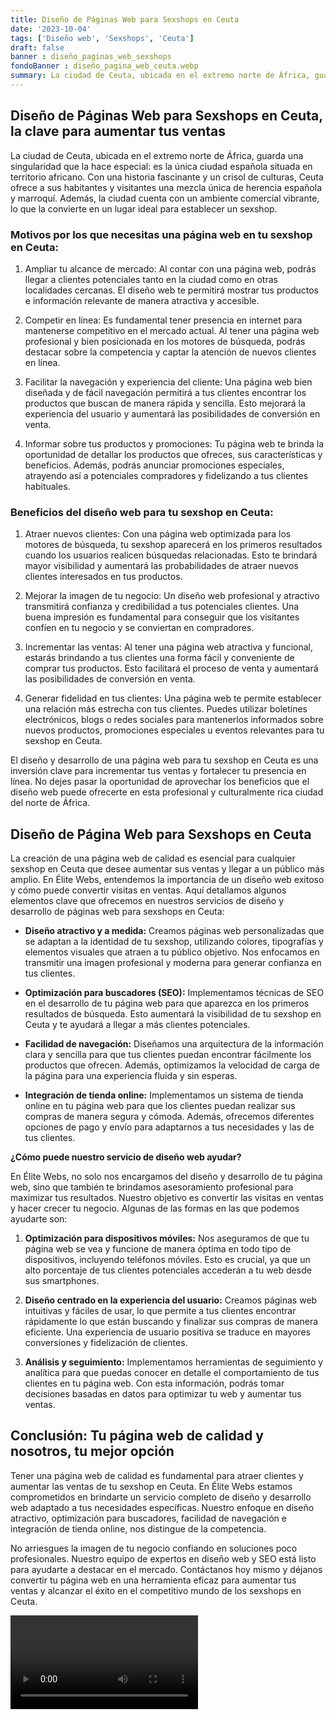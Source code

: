 ```yaml
---
title: Diseño de Páginas Web para Sexshops en Ceuta
date: '2023-10-04'
tags: ['Diseño web', 'Sexshops', 'Ceuta']
draft: false
banner : diseño_paginas_web_sexshops
fondoBanner : diseño_pagina_web_ceuta.webp
summary: La ciudad de Ceuta, ubicada en el extremo norte de África, guarda una singularidad que la hace especial es la única ciudad española situada en territorio africano. Con una historia fascinante y un crisol de culturas, Ceuta ofrece a sus habitantes y visitantes una mezcla única de herencia española y marroquí. Además, la ciudad cuenta con un ambiente comercial vibrante, lo que la convierte en un lugar ideal para establecer un sexshop.
---
```


## Diseño de Páginas Web para Sexshops en Ceuta, la clave para aumentar tus ventas

La ciudad de Ceuta, ubicada en el extremo norte de África, guarda una singularidad que la hace especial: es la única ciudad española situada en territorio africano. Con una historia fascinante y un crisol de culturas, Ceuta ofrece a sus habitantes y visitantes una mezcla única de herencia española y marroquí. Además, la ciudad cuenta con un ambiente comercial vibrante, lo que la convierte en un lugar ideal para establecer un sexshop.

### Motivos por los que necesitas una página web en tu sexshop en Ceuta:

1. Ampliar tu alcance de mercado: Al contar con una página web, podrás llegar a clientes potenciales tanto en la ciudad como en otras localidades cercanas. El diseño web te permitirá mostrar tus productos e información relevante de manera atractiva y accesible.

2. Competir en línea: Es fundamental tener presencia en internet para mantenerse competitivo en el mercado actual. Al tener una página web profesional y bien posicionada en los motores de búsqueda, podrás destacar sobre la competencia y captar la atención de nuevos clientes en línea.

3. Facilitar la navegación y experiencia del cliente: Una página web bien diseñada y de fácil navegación permitirá a tus clientes encontrar los productos que buscan de manera rápida y sencilla. Esto mejorará la experiencia del usuario y aumentará las posibilidades de conversión en venta.

4. Informar sobre tus productos y promociones: Tu página web te brinda la oportunidad de detallar los productos que ofreces, sus características y beneficios. Además, podrás anunciar promociones especiales, atrayendo así a potenciales compradores y fidelizando a tus clientes habituales.

### Beneficios del diseño web para tu sexshop en Ceuta:

1. Atraer nuevos clientes: Con una página web optimizada para los motores de búsqueda, tu sexshop aparecerá en los primeros resultados cuando los usuarios realicen búsquedas relacionadas. Esto te brindará mayor visibilidad y aumentará las probabilidades de atraer nuevos clientes interesados en tus productos.

2. Mejorar la imagen de tu negocio: Un diseño web profesional y atractivo transmitirá confianza y credibilidad a tus potenciales clientes. Una buena impresión es fundamental para conseguir que los visitantes confíen en tu negocio y se conviertan en compradores.

3. Incrementar las ventas: Al tener una página web atractiva y funcional, estarás brindando a tus clientes una forma fácil y conveniente de comprar tus productos. Esto facilitará el proceso de venta y aumentará las posibilidades de conversión en venta.

4. Generar fidelidad en tus clientes: Una página web te permite establecer una relación más estrecha con tus clientes. Puedes utilizar boletines electrónicos, blogs o redes sociales para mantenerlos informados sobre nuevos productos, promociones especiales u eventos relevantes para tu sexshop en Ceuta.

El diseño y desarrollo de una página web para tu sexshop en Ceuta es una inversión clave para incrementar tus ventas y fortalecer tu presencia en línea. No dejes pasar la oportunidad de aprovechar los beneficios que el diseño web puede ofrecerte en esta profesional y culturalmente rica ciudad del norte de África.

<GifSeo />

<Cta />

## Diseño de Página Web para Sexshops en Ceuta

La creación de una página web de calidad es esencial para cualquier sexshop en Ceuta que desee aumentar sus ventas y llegar a un público más amplio. En Élite Webs, entendemos la importancia de un diseño web exitoso y cómo puede convertir visitas en ventas. Aquí detallamos algunos elementos clave que ofrecemos en nuestros servicios de diseño y desarrollo de páginas web para sexshops en Ceuta:

- **Diseño atractivo y a medida:** Creamos páginas web personalizadas que se adaptan a la identidad de tu sexshop, utilizando colores, tipografías y elementos visuales que atraen a tu público objetivo. Nos enfocamos en transmitir una imagen profesional y moderna para generar confianza en tus clientes.

- **Optimización para buscadores (SEO):** Implementamos técnicas de SEO en el desarrollo de tu página web para que aparezca en los primeros resultados de búsqueda. Esto aumentará la visibilidad de tu sexshop en Ceuta y te ayudará a llegar a más clientes potenciales.

- **Facilidad de navegación:** Diseñamos una arquitectura de la información clara y sencilla para que tus clientes puedan encontrar fácilmente los productos que ofrecen. Además, optimizamos la velocidad de carga de la página para una experiencia fluida y sin esperas.

- **Integración de tienda online:** Implementamos un sistema de tienda online en tu página web para que los clientes puedan realizar sus compras de manera segura y cómoda. Además, ofrecemos diferentes opciones de pago y envío para adaptarnos a tus necesidades y las de tus clientes.

**¿Cómo puede nuestro servicio de diseño web ayudar?**

En Élite Webs, no solo nos encargamos del diseño y desarrollo de tu página web, sino que también te brindamos asesoramiento profesional para maximizar tus resultados. Nuestro objetivo es convertir las visitas en ventas y hacer crecer tu negocio. Algunas de las formas en las que podemos ayudarte son:

1. **Optimización para dispositivos móviles:** Nos aseguramos de que tu página web se vea y funcione de manera óptima en todo tipo de dispositivos, incluyendo teléfonos móviles. Esto es crucial, ya que un alto porcentaje de tus clientes potenciales accederán a tu web desde sus smartphones.

2. **Diseño centrado en la experiencia del usuario:** Creamos páginas web intuitivas y fáciles de usar, lo que permite a tus clientes encontrar rápidamente lo que están buscando y finalizar sus compras de manera eficiente. Una experiencia de usuario positiva se traduce en mayores conversiones y fidelización de clientes.

3. **Análisis y seguimiento:** Implementamos herramientas de seguimiento y analítica para que puedas conocer en detalle el comportamiento de tus clientes en tu página web. Con esta información, podrás tomar decisiones basadas en datos para optimizar tu web y aumentar tus ventas.

## Conclusión: Tu página web de calidad y nosotros, tu mejor opción

Tener una página web de calidad es fundamental para atraer clientes y aumentar las ventas de tu sexshop en Ceuta. En Élite Webs estamos comprometidos en brindarte un servicio completo de diseño y desarrollo web adaptado a tus necesidades específicas. Nuestro enfoque en diseño atractivo, optimización para buscadores, facilidad de navegación e integración de tienda online, nos distingue de la competencia.

No arriesgues la imagen de tu negocio confiando en soluciones poco profesionales. Nuestro equipo de expertos en diseño web y SEO está listo para ayudarte a destacar en el mercado. Contáctanos hoy mismo y déjanos convertir tu página web en una herramienta eficaz para aumentar tus ventas y alcanzar el éxito en el competitivo mundo de los sexshops en Ceuta.

<Video />

<CtaBot job='Sexshops' city='Ceuta'/>

<Gmaps query='Ceuta+españa+maps' />